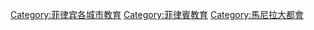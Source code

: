 [[Category:菲律宾各城市教育|Category:菲律宾各城市教育]]
[[Category:菲律賓教育|Category:菲律賓教育]]
[[Category:馬尼拉大都會|Category:馬尼拉大都會]]